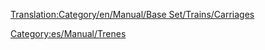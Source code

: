 [[Translation:Category/en/Manual/Base Set/Trains/Carriages]]
{{en/Bilingual box| es
| Esta es una lista de todos las unidades de tren no motrices (vagones).
| This is a list of all non-driving train carriages.}}

[[Category:es/Manual/Trenes]]